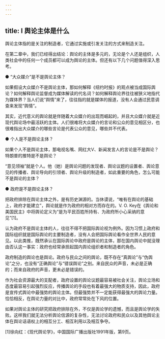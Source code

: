 ```yaml
---
---
---
```

title: Ⅰ 舆论主体是什么
---

舆论主体指的是关注的制造者，它通过实施或引发关注的方式来制造关注。

在第二章中，我们已经得出结论：舆论的主体是多元的，无论是个人还是组织，人类社会中的任何一个成员都可以成为舆论的主体。但还有以下几个问题值得深入思考。


● “大众媒介”是不是舆论主体？

如果假设大众媒介不是舆论主体，那如何解释《纽约时报》的观点被当成国际舆论？如何解释舆论监督成为媒体解读的代名词？如何解释舆论界往往被狭义地指代为媒体界？当人们说“舆情”来了，往往指的就是媒体的报道，没有人会通过民意调查来发现“舆情”。

其实，近代意义的舆论就是伴随着大众媒介的出现而崛起的，并且大众媒介就是近现代舆论场中最活跃的主体。人们很难将大众媒介的言论和公众的意见相区分，也很难指出大众媒介的哪些言论是代表公众的意见，哪些并不代表。


● 个人是不是舆论主体？

如果个人不是舆论主体，那电视名嘴、网红大V、新闻发言人的言论是不是舆论？特朗普的推特是不是舆论？

“意见领袖”就是个人。他（她）是舆论问题的发现者、舆论议题的设置者、舆论意见的传播者、舆论导向的引领者、舆论升级的制造者，如此重要的角色，怎么可能不是舆论的主体？


● 政府是不是舆论主体？

把政府排除在舆论主体之外，是有历史渊源的。当休谟说，“唯有在舆论的基础上，政府才能建立”，舆论就是作为政府的相对方而存在的。V. O. Key在《舆论和美国民主》中将舆论定义为“是为平民百姓所持有、为政府所小心采纳的意见”[1]。

认为政府不是舆论主体的人，往往不得不把国际舆论视为例外。因为习惯上政府和国际组织就是国际舆论的主要制造者，没有人会把国际舆论看作全世界人民的意见。以此类推，既然承认在国际舆论中政府是舆论的主体，那在国内舆论中就没理由否认这一事实：政府也经常承担起国内舆论组织者和制造者的角色。

政府制造的舆论也是舆论。政府与民众之间的舆论，既不存在“真舆论”与“伪舆论”之分，也没有“正确舆论”与“错误舆论”之别。来自民众的声音，未必是正确的；而来自政府的声音，更未必是错误的。

作为社会资源最大的支配者，政府设置的舆论议题最容易被社会关注，舆论立场和态度最容易引起强烈反应，传播舆论的手段也有着最强大的物质支持，因此，政府是宣传式舆论中最强势的舆论主体。但最强势并不一定能获得最强大的舆论力量。恰恰相反，在舆论力量的对比中，政府常常处在下风的位置。

如果对舆论主体的研究把政府排除在外，不仅是舆论学的遗憾，而且是舆论学的失败。这样我们就无法分析舆论信源的复杂性，无法讨论政府和民众以及其他舆论主体在舆论话语权上的相互分工、相互利用以及相互争夺。

[1]徐向红：《现代舆论学》，中国国际广播出版社1991年版，第9页。